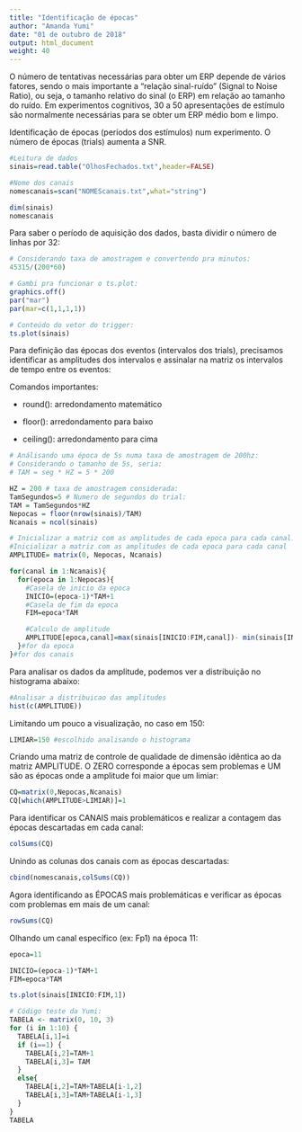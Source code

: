 ```yaml
---
title: "Identificação de épocas"
author: "Amanda Yumi"
date: "01 de outubro de 2018"
output: html_document
weight: 40
---
```


O número de tentativas necessárias para obter um ERP depende de vários fatores, sendo o mais importante a "relação sinal-ruído" (Signal to Noise Ratio), ou seja, o tamanho relativo do sinal (o ERP) em relação ao tamanho do ruído. Em experimentos cognitivos, 30 a 50 apresentações de estímulo são normalmente necessárias para se obter um ERP médio bom e limpo.

Identificação de épocas (períodos dos estímulos) num experimento. O número de épocas (trials) aumenta a SNR.

```r
#Leitura de dados
sinais=read.table("OlhosFechados.txt",header=FALSE)

#Nome dos canais
nomescanais=scan("NOMEScanais.txt",what="string")

dim(sinais)
nomescanais

```

Para saber o período de aquisição dos dados, basta dividir o número de linhas por 32:

```r
# Considerando taxa de amostragem e convertendo pra minutos:
45315/(200*60)
```

```r
# Gambi pra funcionar o ts.plot:
graphics.off()
par("mar")
par(mar=c(1,1,1,1))
```

```r
# Conteúdo do vetor do trigger:
ts.plot(sinais)

```

Para definição das épocas dos eventos (intervalos dos trials), precisamos identificar as amplitudes dos intervalos e assinalar na matriz os intervalos de tempo entre os eventos:

Comandos importantes:

  * round(): arredondamento matemático

  * floor(): arredondamento para baixo

  * ceiling(): arredondamento para cima
  

```r
# Análisando uma época de 5s numa taxa de amostragem de 200hz:
# Considerando o tamanho de 5s, seria:
# TAM = seg * HZ = 5 * 200

HZ = 200 # taxa de amostragem considerada:
TamSegundos=5 # Numero de segundos do trial:
TAM = TamSegundos*HZ
Nepocas = floor(nrow(sinais)/TAM)
Ncanais = ncol(sinais)

# Inicializar a matriz com as amplitudes de cada epoca para cada canal:
#Inicializar a matriz com as amplitudes de cada epoca para cada canal
AMPLITUDE= matrix(0, Nepocas, Ncanais)

for(canal in 1:Ncanais){
  for(epoca in 1:Nepocas){
    #Casela de inicio da epoca
    INICIO=(epoca-1)*TAM+1
    #Casela de fim da epoca
    FIM=epoca*TAM

    #Calculo de amplitude
    AMPLITUDE[epoca,canal]=max(sinais[INICIO:FIM,canal])- min(sinais[INICIO:FIM,canal])
  }#for da epoca
}#for dos canais
```

Para analisar os dados da amplitude, podemos ver a distribuição no histograma abaixo:

```r
#Analisar a distribuicao das amplitudes
hist(c(AMPLITUDE))
```

Limitando um pouco a visualização, no caso em 150:

```r
LIMIAR=150 #escolhido analisando o histograma
```

Criando uma matriz de controle de qualidade de dimensão idêntica ao da matriz AMPLITUDE. O ZERO corresponde a épocas sem problemas e UM são as épocas onde a amplitude foi maior que um limiar:

```r
CQ=matrix(0,Nepocas,Ncanais)
CQ[which(AMPLITUDE>LIMIAR)]=1
```

Para identificar os CANAIS mais problemáticos e realizar a contagem das épocas descartadas em cada canal:

```r
colSums(CQ)
```

Unindo as colunas dos canais com as épocas descartadas:
```r
cbind(nomescanais,colSums(CQ))
```

Agora identificando as ÉPOCAS mais problemáticas e verificar as épocas com problemas em mais de um canal:

```r
rowSums(CQ)
```
Olhando um canal específico (ex: Fp1) na época 11:

```r
epoca=11

INICIO=(epoca-1)*TAM+1
FIM=epoca*TAM

ts.plot(sinais[INICIO:FIM,1])
```



```r
# Código teste da Yumi:
TABELA <- matrix(0, 10, 3)
for (i in 1:10) {
  TABELA[i,1]=i
  if (i==1) {
    TABELA[i,2]=TAM+1   
    TABELA[i,3]= TAM
  }
  else{
    TABELA[i,2]=TAM+TABELA[i-1,2]
    TABELA[i,3]=TAM+TABELA[i-1,3]
  }
}
TABELA
```









